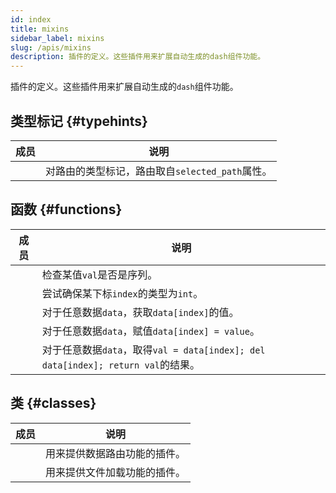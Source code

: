 ```yaml
---
id: index
title: mixins
sidebar_label: mixins
slug: /apis/mixins
description: 插件的定义。这些插件用来扩展自动生成的dash组件功能。
---
```



<APITopBar type="module" isPrivate={true} source="mixins" />

插件的定义。这些插件用来扩展自动生成的`dash`组件功能。

## 类型标记 {#typehints}

|                                 成员                                  | <center>说明</center>                           |
| :-------------------------------------------------------------------: | :---------------------------------------------- |
| [<IconObjType type="type" hasText={true} text="Route"/>](./Route.mdx) | 对路由的类型标记，路由取自`selected_path`属性。 |

## 函数 {#functions}

|                                               成员                                                | <center>说明</center>                                                            |
| :-----------------------------------------------------------------------------------------------: | :------------------------------------------------------------------------------- |
|         [<IconObjType type="func" hasText={true} text="is_sequence"/>](./is_sequence.mdx)         | 检查某值`val`是否是序列。                                                        |
| [<IconObjType type="func" hasText={true} text="sanitize_list_index"/>](./sanitize_list_index.mdx) | 尝试确保某下标`index`的类型为`int`。                                             |
|  [<IconObjType type="func" hasText={true} text="get_item_of_object"/>](./get_item_of_object.mdx)  | 对于任意数据`data`，获取`data[index]`的值。                                      |
|  [<IconObjType type="func" hasText={true} text="set_item_of_object"/>](./set_item_of_object.mdx)  | 对于任意数据`data`，赋值`data[index] = value`。                                  |
|  [<IconObjType type="func" hasText={true} text="pop_item_of_object"/>](./pop_item_of_object.mdx)  | 对于任意数据`data`，取得`val = data[index]; del data[index]; return val`的结果。 |

## 类 {#classes}

|                                           成员                                           | <center>说明</center>        |
| :--------------------------------------------------------------------------------------: | :--------------------------- |
| [<IconObjType type="class" hasText={true} text="MixinDataRoute"/>](./MixinDataRoute.mdx) | 用来提供数据路由功能的插件。 |
|      [<IconObjType type="class" hasText={true} text="MixinFile"/>](./MixinFile.mdx)      | 用来提供文件加载功能的插件。 |
